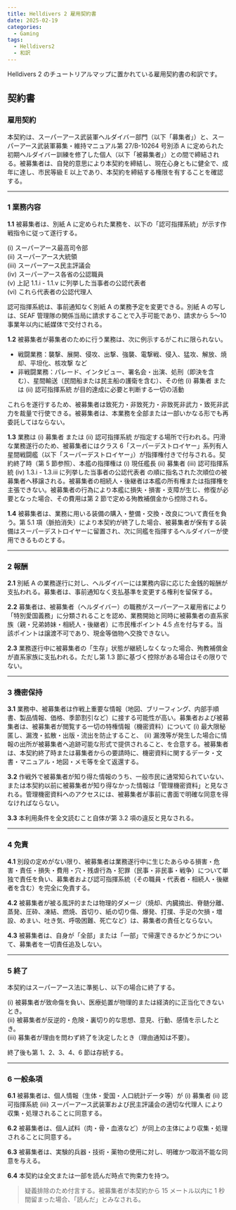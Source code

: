 ```yaml
---
title: Helldivers 2 雇用契約書
date: 2025-02-19
categories:
  - Gaming
tags:
  - Helldivers2
  - 和訳
---
```


Helldivers 2 のチュートリアルマップに置かれている雇用契約書の和訳です。

## 契約書

### 雇用契約

本契約は、スーパーアース武装軍ヘルダイバー部門（以下「募集者」）と、スーパーアース武装軍募集・維持マニュアル第 27/B-10264 号別添 A に定められた初期ヘルダイバー訓練を修了した個人（以下「被募集者」）との間で締結される。被募集者は、自発的意思により本契約を締結し、現在心身ともに健全で、成年に達し、市民等級 E 以上であり、本契約を締結する権限を有することを確認する。

---

### 1 業務内容

**1.1** 被募集者は、別紙 A に定められた業務を、以下の「認可指揮系統」が示す作戦指令に従って遂行する。

(i) スーパーアース最高司令部<br />
(ii) スーパーアース大統領<br />
(iii) スーパーアース民主評議会<br />
(iv) スーパーアース各省の公認職員<br />
(v) 上記 1.1.i - 1.1.v に列挙した当事者の公認代表者<br />
(vi) これら代表者の公認代理人

認可指揮系統は、事前通知なく別紙 A の業務予定を変更できる。別紙 A の写しは、SEAF 管理隊の関係当局に請求することで入手可能であり、請求から 5〜10 事業年以内に紙媒体で交付される。

**1.2** 被募集者が募集者のために行う業務は、次に例示するがこれに限られない。

- 戦闘業務：襲撃、展開、侵攻、出撃、強襲、電撃戦、侵入、猛攻、解放、焼却、平坦化、核攻撃 など
- 非戦闘業務：パレード、インタビュー、署名会・出演、処刑（即決を含む）、星間輸送（民間船または民主船の護衛を含む）、その他 (i) 募集者 または (ii) 認可指揮系統 が目的達成に必要と判断する一切の活動

これらを遂行するため、被募集者は致死力・非致死力・非致死非武力・致死非武力を裁量で行使できる。被募集者は、本業務を全部または一部いかなる形でも再委託してはならない。

**1.3** 業務は (i) 募集者 または (ii) 認可指揮系統 が指定する場所で行われる。円滑な業務遂行のため、被募集者にはクラス 6「スーパーデストロイヤー」系列有人星間戦闘艦（以下「スーパーデストロイヤー」）が指揮権付きで付与される。契約終了時（第 5 節参照）、本艦の指揮権は (i) 現任艦長 (ii) 募集者 (iii) 認可指揮系統 (iv) 1.3.i - 1.3.iii に列挙した当事者の公認代表者 の順に指名された次順位の被募集者へ移譲される。被募集者の相続人・後継者は本艦の所有権または指揮権を主張できない。被募集者の行為により本艦に損失・損害・支障が生じ、修復が必要となった場合、その費用は第 2 節で定める殉教補償金から控除される。

**1.4** 被募集者は、業務に用いる装備の購入・整備・交換・改良について責任を負う。第 5.1 項（脈拍消失）により本契約が終了した場合、被募集者が保有する装備はスーパーデストロイヤーに留置され、次に同艦を指揮するヘルダイバーが使用できるものとする。

---

### 2 報酬

**2.1** 別紙 A の業務遂行に対し、ヘルダイバーには業務内容に応じた金銭的報酬が支払われる。募集者は、事前通知なく支払基準を変更する権利を留保する。

**2.2** 募集者は、被募集者（ヘルダイバー）の職務がスーパーアース雇用省により「特別愛国義務」に分類されることを認め、業務開始と同時に被募集者の直系家族（親・兄弟姉妹・相続人・後継者）に市民権ポイント 4.5 点を付与する。当該ポイントは譲渡不可であり、現金等価物へ交換できない。

**2.3** 業務遂行中に被募集者の「生存」状態が継続しなくなった場合、殉教補償金が直系家族に支払われる。ただし第 1.3 節に基づく控除がある場合はその限りでない。

---

### 3 機密保持

**3.1** 業務中、被募集者は作戦上重要な情報（地図、ブリーフィング、内部手順書、製品情報、価格、季節割引など）に接する可能性が高い。募集者および被募集者は、被募集者が閲覧する一切の特権情報（機密資料）について (i) 最大限秘匿し、漏洩・拡散・出版・流出を防止すること、 (ii) 漏洩等が発生した場合に情報の出所が被募集者へ追跡可能な形式で提供されること、を合意する。被募集者は、本契約終了時または募集者からの要請時に、機密資料に関するデータ・文書・マニュアル・地図・メモ等を全て返還する。

**3.2** 作戦外で被募集者が知り得た情報のうち、一般市民に通常知られていない、または本契約以前に被募集者が知り得なかった情報は「管理機密資料」と見なされる。管理機密資料へのアクセスには、被募集者が事前に書面で明確な同意を得なければならない。

**3.3** 本利用条件を全文読むこと自体が第 3.2 項の違反と見なされる。

---

### 4 免責

**4.1** 別段の定めがない限り、被募集者は業務遂行中に生じたあらゆる損害・危害・責任・損失・費用・穴・残虐行為・犯罪（民事・非民事・戦争）について単独で責任を負い、募集者および認可指揮系統（その職員・代表者・相続人・後継者を含む）を完全に免責する。

**4.2** 被募集者が被る風評的または物理的ダメージ（焼却、内臓摘出、脊髄分離、蒸発、圧砕、凍結、燃焼、首切り、紙の切り傷、爆発、打撲、手足の欠損・増設、めまい、吐き気、呼吸困難、死亡など）は、募集者の責任とならない。

**4.3** 被募集者は、自身が「全部」または「一部」で帰還できるかどうかについて、募集者を一切責任追及しない。

---

### 5 終了

本契約はスーパーアース法に準拠し、以下の場合に終了する。

(i) 被募集者が致命傷を負い、医療処置が物理的または経済的に正当化できないとき。<br />
(ii) 被募集者が反逆的・危険・裏切り的な思想、意見、行動、感情を示したとき。<br />
(iii) 募集者が理由を問わず終了を決定したとき（理由通知は不要）。

終了後も第 1、2、3、4、6 節は存続する。

---

### 6 一般条項

**6.1** 被募集者は、個人情報（生体・愛国・人口統計データ等）が (i) 募集者 (ii) 認可指揮系統 (iii) スーパーアース武装軍および民主評議会の適切な代理人 により収集・処理されることに同意する。

**6.2** 被募集者は、個人試料（肉・骨・血液など）が同上の主体により収集・処理されることに同意する。

**6.3** 被募集者は、実験的兵器・技術・薬物の使用に対し、明確かつ取消不能な同意を与える。

**6.4** 本契約は全文または一部を読んだ時点で拘束力を持つ。

> 疑義排除のため付言する。被募集者が本契約から 15 メートル以内に 1 秒間留まった場合、「読んだ」とみなされる。
